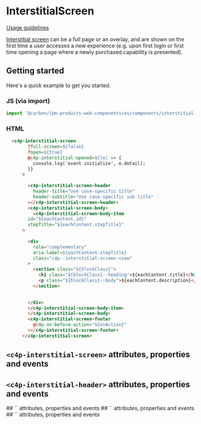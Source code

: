 
<Meta of={interstitialStories} />

# InterstitialScreen

[Usage guidelines](https://pages.github.ibm.com/carbon/ibm-products/components/onboarding/interstitial-screen/usage)


[Interstitial screen](https://pages.github.ibm.com/carbon/ibm-products/components/onboarding/interstitial-screen/usage)
can be a full page or an overlay, and are shown on the first time a user
accesses a new experience (e.g. upon first login or first time opening a page
where a newly purchased capability is presented).

## Getting started

Here's a quick example to get you started.

### JS (via import)

```javascript
import '@carbon/ibm-products-web-components/es/components/interstitial-screen/index.js';
```


### HTML

```html
  <c4p-interstitial-screen
        ?full-screen=${false}
        ?open=${true}
        @c4p-interstitial-opened=${(e) => {
          console.log('event initialize', e.detail);
        }}
      >
      
        <c4p-interstitial-screen-header
          header-title="Use case-specific title"
          header-subtitle="Use case-specific sub title"
        ></c4p-interstitial-screen-header>
        <c4p-interstitial-screen-body>
          <c4p-interstitial-screen-body-item
        id="${eachContent.id}"
        stepTitle="${eachContent.stepTitle}"
      >
       
        <div
          role="complementary"
          aria-label=${eachContent.stepTitle}
          class="c4p--interstitial-screen-view"
        >
          <section class="${blockClass}">
            <h1 class="${blockClass}--heading">${eachContent.title}</h1>
            <p class="${blockClass}--body">${eachContent.description}</p>
          </section>

         
        </div>
        </c4p-interstitial-screen-body-item>
        </c4p-interstitial-screen-body>
        <c4p-interstitial-screen-footer
          @c4p-on-before-action="${onAction}"
        ></c4p-interstitial-screen-footer>
      </c4p-interstitial-screen>


```

## `<c4p-interstitial-screen>` attributes, properties and events

<ArgTypes of="c4p-interstitial-screen" />

## `<c4p-interstitial-header>` attributes, properties and events

<ArgTypes of="c4p-interstitial-screen-header" />
## `<c4p-interstitial-screen-body>` attributes, properties and events

<ArgTypes of="c4p-interstitial-screen-body" />
## `<c4p-interstitial-screen-body-item>` attributes, properties and events

<ArgTypes of="c4p-interstitial-screen-body-item" />
## `<c4p-interstitial-screen-footer>` attributes, properties and events

<ArgTypes of="c4p-interstitial-screen-footer" />




